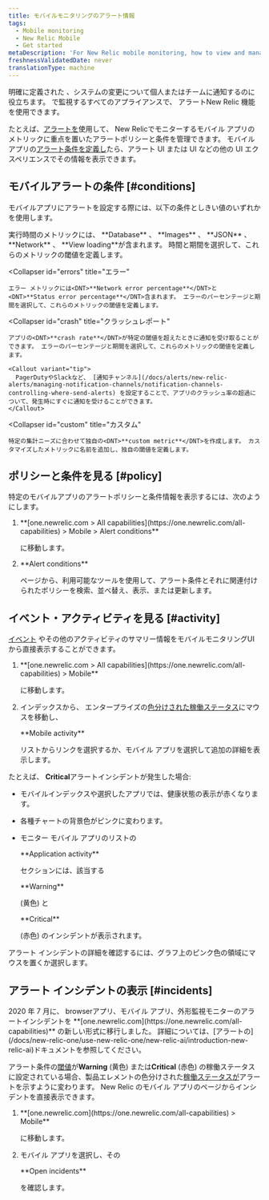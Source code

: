```yaml
---
title: モバイルモニタリングのアラート情報
tags:
  - Mobile monitoring
  - New Relic Mobile
  - Get started
metaDescription: 'For New Relic mobile monitoring, how to view and manage alert policies, conditions, incidents, and other activity and events.'
freshnessValidatedDate: never
translationType: machine
---
```


明確に定義された<InlinePopover type="alerts"/> 、システムの変更について個人またはチームに通知するのに役立ちます。 [](/docs/alerts-applied-intelligence)で監視するすべてのアプライアンスで、 アラートNew Relic 機能を使用できます。

たとえば、[アラートを](/docs/alerts-applied-intelligence/new-relic-alerts/get-started/introduction-alerts)使用して、 New Relicでモニターするモバイル アプリのメトリックに重点を置いたアラートポリシーと条件を管理できます。 モバイル アプリの[アラート条件を定義し](/docs/alerts-applied-intelligence/new-relic-alerts/alert-conditions/create-alert-conditions)たら、アラート UI または<InlinePopover type="mobile"/> UI などの他の UI エクスペリエンスでその情報を表示できます。

## モバイルアラートの条件 [#conditions]

モバイルアプリにアラートを設定する際には、以下の条件としきい値のいずれかを使用します。

<CollapserGroup>
  <Collapser
    id="execution"
    title="実行時間"
  >
    実行時間のメトリックには、 <DNT>**Database**</DNT> 、 <DNT>**Images**</DNT> 、 <DNT>**JSON**</DNT> 、 <DNT>**Network**</DNT> 、 <DNT>**View loading**</DNT>が含まれます。 時間と期間を選択して、これらのメトリックの閾値を定義します。
  </Collapser>

  <Collapser
    id="errors"
    title="エラー"
  >
    エラー メトリックには<DNT>**Network error percentage**</DNT>と<DNT>**Status error percentage**</DNT>含まれます。 エラーのパーセンテージと期間を選択して、これらのメトリックの閾値を定義します。
  </Collapser>

  <Collapser
    id="crash"
    title="クラッシュレポート"
  >
    アプリの<DNT>**crash rate**</DNT>が特定の閾値を超えたときに通知を受け取ることができます。 エラーのパーセンテージと期間を選択して、これらのメトリックの閾値を定義します。

    <Callout variant="tip">
      PagerDutyやSlackなど、 [通知チャンネル](/docs/alerts/new-relic-alerts/managing-notification-channels/notification-channels-controlling-where-send-alerts) を設定することで、アプリのクラッシュ率の超過について、発生時にすぐに通知を受けることができます。
    </Callout>
  </Collapser>

  <Collapser
    id="custom"
    title="カスタム"
  >
    特定の集計ニーズに合わせて独自の<DNT>**custom metric**</DNT>を作成します。 カスタマイズしたメトリックに名前を追加し、独自の閾値を定義します。
  </Collapser>
</CollapserGroup>

## ポリシーと条件を見る [#policy]

特定のモバイルアプリのアラートポリシーと条件情報を表示するには、次のようにします。

1. <DNT>
     **[one.newrelic.com > All capabilities](https://one.newrelic.com/all-capabilities) > Mobile > Alert conditions**
   </DNT>

   に移動します。

2. <DNT>
     **Alert conditions**
   </DNT>

   ページから、利用可能なツールを使用して、アラート条件とそれに関連付けられたポリシーを検索、並べ替え、表示、または更新します。

## イベント・アクティビティを見る [#activity]

[イベント](/docs/alerts/new-relic-alerts-beta/getting-started/alerts-glossary#event) やその他のアクティビティのサマリー情報をモバイルモニタリングUIから直接表示することができます。

1. <DNT>
     **[one.newrelic.com > All capabilities](https://one.newrelic.com/all-capabilities) > Mobile**
   </DNT>

   に移動します。

2. インデックスから、 エンタープライズの[色分けされた稼働ステータス](/docs/alerts/new-relic-alerts-beta/getting-started/alerts-glossary#health-status)にマウスを移動し、

   <DNT>
     **Mobile activity**
   </DNT>

   リストからリンクを選択するか、モバイル アプリを選択して追加の詳細を表示します。

たとえば、 <DNT>**Critical**</DNT>アラートインシデントが発生した場合:

* モバイルインデックスや選択したアプリでは、健康状態の表示が赤くなります。

* 各種チャートの背景色がピンクに変わります。

* モニター モバイル アプリのリストの

  <DNT>
    **Application activity**
  </DNT>

  セクションには、該当する

  <DNT>
    **Warning**
  </DNT>

  (黄色) と

  <DNT>
    **Critical**
  </DNT>

  (赤色) のインシデントが表示されます。

アラート インシデントの詳細を確認するには、グラフ上のピンク色の領域にマウスを置くか選択します。

## アラート インシデントの表示 [#incidents]

<Callout variant="important">
  2020 年 7 月に、 browserアプリ、モバイル アプリ、外形監視モニターのアラートインシデントを <DNT>**[one.newrelic.com](https://one.newrelic.com/all-capabilities)**</DNT> の新しい形式に移行しました。 詳細については、[アラートの](/docs/new-relic-one/use-new-relic-one/new-relic-ai/introduction-new-relic-ai)ドキュメントを参照してください。
</Callout>

アラート条件の[閾値](/docs/alerts/new-relic-alerts-beta/getting-started/alerts-glossary#alert-threshold)が<DNT>**Warning**</DNT> (黄色) または<DNT>**Critical**</DNT> (赤色) の稼働ステータスに設定されている場合、製品エレメントの色分けされた[稼働ステータスが](/docs/alerts/new-relic-alerts-beta/getting-started/alerts-glossary#health-status)アラートを示すように変わります。 New Relic のモバイル アプリのページからインシデントを直接表示できます。

1. <DNT>
     **[one.newrelic.com](https://one.newrelic.com/all-capabilities) > Mobile**
   </DNT>

   に移動します。

2. モバイル アプリを選択し、その

   <DNT>
     **Open incidents**
   </DNT>

   を確認します。
